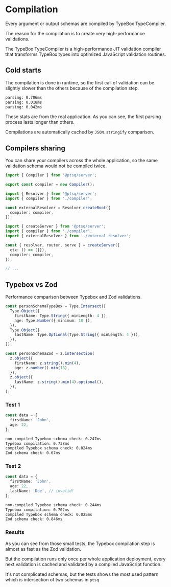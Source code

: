 # Compilation

Every argument or output schemas are compiled by TypeBox TypeCompiler.

The reason for the compilation is to create very high-performance validations.

The TypeBox TypeCompiler is a high-performance JIT validation compiler that transforms TypeBox types into optimized JavaScript validation routines.

## Cold starts

The compilation is done in runtime, so the first call of validation can be slightly slower than the others because of the compilation step.

```txt
parsing: 0.706ms
parsing: 0.018ms
parsing: 0.042ms
```

These stats are from the real application. As you can see, the first parsing process lasts longer than others.

Compilations are automatically cached by `JSON.stringify` comparison.

## Compilers sharing

You can share your compilers across the whole application, so the same validation schema would not be compiled twice.

```ts copy filename="compiler.ts"
import { Compiler } from '@ptsq/server';

export const compiler = new Compiler();
```

```ts copy filename="external-resolver.ts"
import { Resolver } from '@ptsq/server';
import { compiler } from './compiler';

const externalResolver = Resolver.createRoot({
  compiler: compiler,
});
```

```ts copy filename="main.ts"
import { createServer } from '@ptsq/server';
import { compiler } from './compiler';
import { externalResolver } from './external-resolver';

const { resolver, router, serve } = createServer({
  ctx: () => ({}),
  compiler: compiler,
});

// ...
```

## Typebox vs Zod

Performance comparison between Typebox and Zod validations.

```ts copy filename="validation.ts"
const personSchemaTypeBox = Type.Intersect([
  Type.Object({
    firstName: Type.String({ minLength: 4 }),
    age: Type.Number({ minimum: 18 }),
  }),
  Type.Object({
    lastName: Type.Optional(Type.String({ minLength: 4 })),
  }),
]);

const personSchemaZod = z.intersection(
  z.object({
    firstName: z.string().min(4),
    age: z.number().min(18),
  }),
  z.object({
    lastName: z.string().min(4).optional(),
  }),
);
```

### Test 1

```ts copy
const data = {
  firstName: 'John',
  age: 22,
};
```

```txt
non-compiled Typebox schema check: 0.247ms
Typebox compilation: 0.738ms
compiled Typebox schema check: 0.024ms
Zod schema check: 0.67ms
```

### Test 2

```ts copy
const data = {
  firstName: 'John',
  age: 22,
  lastName: 'Doe', // invalid!
};
```

```txt
non-compiled Typebox schema check: 0.244ms
Typebox compilation: 0.702ms
compiled Typebox schema check: 0.025ms
Zod schema check: 0.846ms
```

### Results

As you can see from those small tests, the Typebox compilation step is almost as fast as the Zod validation.

But the compilation runs only once per whole application deployment, every next validation is cached and validated by a compiled JavaScript function.

It's not complicated schemas, but the tests shows the most used pattern which is intersection of two schemas in `ptsq`
